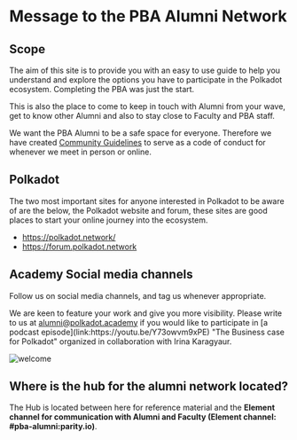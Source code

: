 
# Message to the PBA Alumni Network

<YouTube id="VTENSTYZmyo" width="calc(80vw)" />

## Scope

The aim of this site is to provide you with an easy to use guide to help you understand and explore the options you have to participate in the Polkadot ecosystem. Completing the PBA was just the start.

This is also the place to come to keep in touch with Alumni from your wave, get to know other Alumni and also to stay close to Faculty and PBA staff.

We want the PBA Alumni to be a safe space for everyone. Therefore we have created <a href="https://hackmd.io/BVt37HwzTieCt13yHdfT2w?view" target="_blank">Community Guidelines</a> to serve as a code of conduct for whenever we meet in person or online.

## Polkadot

The two most important sites for anyone interested in Polkadot to be aware of are the below, the Polkadot website and forum, these sites are good places to start your online journey into the ecosystem.

<ul>
  <li>
    <a href="https://polkadot.network/" target="_blank">
      https://polkadot.network/
    </a>
  </li>
  <li>
    <a href="https://forum.polkadot.network" target="_blank">
      https://forum.polkadot.network
    </a>
  </li>
</ul>

## Academy Social media channels

Follow us on social media channels, and tag us whenever appropriate.

<div style={{ display: "block", margin: "0.5rem 0" }}>
  <a
    href="https://twitter.com/AcademyPolkadot"
    target="_blank"
    rel="noreferrer"
  >
    <FaSquareXTwitter size={"3rem"} />
  </a>
  <a
    href="https://www.linkedin.com/school/polkadot-blockchain-academy/"
    target="_blank"
    rel="noreferrer"
  >
    <FaLinkedin size={"3rem"} />
  </a>
  <a
    href="https://www.youtube.com/@polkadotblockchainacademy"
    target="_blank"
    rel="noreferrer"
  >
    <FaSquareYoutube size={"3rem"} />
  </a>
</div>
<p>
  We are keen to feature your work and give you more visibility. Please write to
  us at <a href="mailto:alumni@polkadot.academy">alumni@polkadot.academy</a> if
  you would like to participate in [a podcast
  episode](link:https://youtu.be/Y73owvm9xPE) "The Business case for Polkadot"
  organized in collaboration with Irina Karagyaur.
</p>
<img className={"adj-img"} src={alumni} alt="welcome" />

## Where is the hub for the alumni network located?

The Hub is located between here for reference material and the **Element channel for communication with Alumni and Faculty (Element channel: #pba-alumni:parity.io)**.
